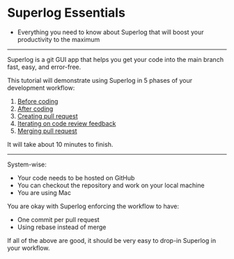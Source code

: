 
# Superlog Essentials

<Notice title="What you'll learn" type="tldr">

- Everything you need to know about Superlog that will boost your productivity to the maximum

</Notice>

---

Superlog is a git GUI app that helps you get your code into the main branch fast, easy, and error-free.

This tutorial will demonstrate using Superlog in 5 phases of your development workflow:

1. [Before coding](/docs/essentials/1-before-coding)
2. [After coding](/docs/essentials/2-after-coding)
3. [Creating pull request](/docs/essentials/3-creating-pr)
4. [Iterating on code review feedback](/docs/essentials/4-iterating-on-feedback)
5. [Merging pull request](/docs/essentials/5-merging-pr)

It will take about 10 minutes to finish.

---

<Notice title="Prerequisites">

System-wise:

- Your code needs to be hosted on GitHub
- You can checkout the repository and work on your local machine
- You are using Mac

You are okay with Superlog enforcing the workflow to have:

- One commit per pull request
- Using rebase instead of merge

If all of the above are good, it should be very easy to drop-in Superlog in your workflow.

</Notice>
